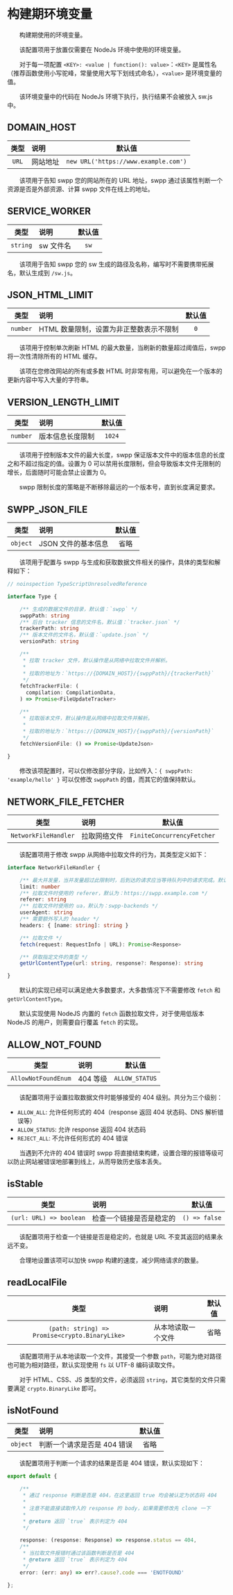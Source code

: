 # 构建期环境变量

&emsp;&emsp;构建期使用的环境变量。

&emsp;&emsp;该配置项用于放置仅需要在 NodeJs 环境中使用的环境变量。

&emsp;&emsp;对于每一项配置 `<KEY>: <value | function(): value>`：`<KEY>` 是属性名（推荐函数使用小写驼峰，常量使用大写下划线式命名），`<value>` 是环境变量的值。

&emsp;&emsp;该环境变量中的代码在 NodeJs 环境下执行，执行结果不会被放入 sw.js 中。

## DOMAIN_HOST

|  类型   | 说明   |                 默认值                  |
|:-----:|:-----|:------------------------------------:|
| `URL` | 网站地址 | `new URL('https://www.example.com')` |

&emsp;&emsp;该项用于告知 swpp 您的网站所在的 URL 地址，swpp 通过该属性判断一个资源是否是外部资源、计算 swpp 文件在线上的地址。

## SERVICE_WORKER

|    类型    | 说明     | 默认值  |
|:--------:|:-------|:----:|
| `string` | sw 文件名 | `sw` |

&emsp;&emsp;该项用于告知 swpp 您的 sw 生成的路径及名称，编写时不需要携带拓展名，默认生成到 `/sw.js`。

## JSON_HTML_LIMIT

|    类型    | 说明                     | 默认值 |
|:--------:|:-----------------------|:---:|
| `number` | HTML 数量限制，设置为非正整数表示不限制 | `0` |

&emsp;&emsp;该项用于控制单次刷新 HTML 的最大数量，当刷新的数量超过阈值后，swpp 将一次性清除所有的 HTML 缓存。

&emsp;&emsp;该项在您修改网站的所有或多数 HTML 时非常有用，可以避免在一个版本的更新内容中写入大量的字符串。

## VERSION_LENGTH_LIMIT

|    类型    | 说明       |  默认值   |
|:--------:|:---------|:------:|
| `number` | 版本信息长度限制 | `1024` |

&emsp;&emsp;该项用于控制版本文件的最大长度，swpp 保证版本文件中的版本信息的长度之和不超过指定的值。设置为 0 可以禁用长度限制，但会导致版本文件无限制的增长，后面随时可能会禁止设置为 0。

&emsp;&emsp;swpp 限制长度的策略是不断移除最远的一个版本号，直到长度满足要求。

## SWPP_JSON_FILE

|    类型    | 说明           | 默认值 |
|:--------:|:-------------|:---:|
| `object` | JSON 文件的基本信息 | 省略  |

&emsp;&emsp;该项用于配置与 swpp 与生成和获取数据文件相关的操作，具体的类型和解释如下：

```typescript
// noinspection TypeScriptUnresolvedReference

interface Type {

    /** 生成的数据文件的目录，默认值：`swpp` */
    swppPath: string
    /** 后台 tracker 信息的文件名，默认值：`tracker.json` */
    trackerPath: string
    /** 版本文件的文件名，默认值：`update.json` */
    versionPath: string

    /**
     * 拉取 tracker 文件，默认操作是从网络中拉取文件并解析。
     *
     * 拉取的地址为：`https://{DOMAIN_HOST}/{swppPath}/{trackerPath}`
     */
    fetchTrackerFile: (
      compilation: CompilationData,
    ) => Promise<FileUpdateTracker>

    /**
     * 拉取版本文件，默认操作是从网络中拉取文件并解析。
     *
     * 拉取的地址为：`https://{DOMAIN_HOST}/{swppPath}/{versionPath}`
     */
    fetchVersionFile: () => Promise<UpdateJson>

}
```

&emsp;&emsp;修改该项配置时，可以仅修改部分字段，比如传入：`{ swppPath: 'example/hello' }` 可以仅修改 `swppPath` 的值，而其它的值保持默认。

## NETWORK_FILE_FETCHER

|          类型          | 说明     |            默认值             |
|:--------------------:|:-------|:--------------------------:|
| `NetworkFileHandler` | 拉取网络文件 | `FiniteConcurrencyFetcher` |

&emsp;&emsp;该配置项用于修改 swpp 从网络中拉取文件的行为，其类型定义如下：

```typescript
interface NetworkFileHandler {

    /** 最大并发量，当并发量超过此限制时，后到达的请求应当等待队列中的请求完成。默认为：100 */
    limit: number
    /** 拉取文件时使用的 referer，默认为：https://swpp.example.com */
    referer: string
    /** 拉取文件时使用的 ua，默认为：swpp-backends */
    userAgent: string
    /** 需要额外写入的 header */
    headers: { [name: string]: string }

    /** 拉取文件 */
    fetch(request: RequestInfo | URL): Promise<Response>

    /** 获取指定文件的类型 */
    getUrlContentType(url: string, response?: Response): string

}
```

&emsp;&emsp;默认的实现已经可以满足绝大多数要求，大多数情况下不需要修改 `fetch` 和 `getUrlContentType`。

&emsp;&emsp;默认实现使用 NodeJS 内置的 `fetch` 函数拉取文件，对于使用低版本 NodeJS 的用户，则需要自行覆盖 `fetch` 的实现。

## ALLOW_NOT_FOUND

|         类型          | 说明     |      默认值       |
|:-------------------:|:-------|:--------------:|
| `AllowNotFoundEnum` | 404 等级 | `ALLOW_STATUS` |

&emsp;&emsp;该配置项用于设置拉取数据文件时能够接受的 404 级别。共分为三个级别：

- `ALLOW_ALL`: 允许任何形式的 404（response 返回 404 状态码、DNS 解析错误等）
- `ALLOW_STATUS`: 允许 response 返回 404 状态码
- `REJECT_ALL`: 不允许任何形式的 404 错误

&emsp;&emsp;当遇到不允许的 404 错误时 swpp 将直接结束构建，设置合理的报错等级可以防止网站被错误地部署到线上，从而导致历史版本丢失。

## isStable

|           类型            | 说明           |      默认值      |
|:-----------------------:|:-------------|:-------------:|
| `(url: URL) => boolean` | 检查一个链接是否是稳定的 | `() => false` |

&emsp;&emsp;该配置项用于检查一个链接是否是稳定的，也就是 URL 不变其返回的结果永远不变。

&emsp;&emsp;合理地设置该项可以加快 swpp 构建的速度，减少网络请求的数量。

## readLocalFile

|                       类型                       | 说明        | 默认值 |
|:----------------------------------------------:|:----------|:---:|
| `(path: string) => Promise<crypto.BinaryLike>` | 从本地读取一个文件 | 省略  |

&emsp;&emsp;该配置项用于从本地读取一个文件，其接受一个参数 `path`，可能为绝对路径也可能为相对路径，默认实现使用 `fs` 以 UTF-8 编码读取文件。

&emsp;&emsp;对于 HTML、CSS、JS 类型的文件，必须返回 `string`，其它类型的文件只需要满足 `crypto.BinaryLike` 即可。

## isNotFound

|    类型    | 说明               | 默认值 |
|:--------:|:-----------------|:---:|
| `object` | 判断一个请求是否是 404 错误 | 省略  |

&emsp;&emsp;该配置项用于判断一个请求的结果是否是 404 错误，默认实现如下：

```typescript
export default {

    /**
     * 通过 response 判断是否是 404，在这里返回 true 均会被认定为状态码 404
     *
     * 注意不能直接读取传入的 response 的 body，如果需要修改先 clone 一下
     *
     * @return 返回 `true` 表示判定为 404
     */

    response: (response: Response) => response.status == 404,
    /**
     * 当拉取文件报错时通过该函数判断是否是 404
     * @return 返回 `true` 表示判定为 404
     */
    error: (err: any) => err?.cause?.code === 'ENOTFOUND'

};
```